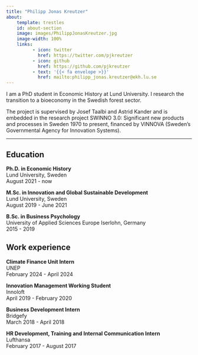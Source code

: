 ```yaml
---
title: "Philipp Jonas Kreutzer"
about:
    template: trestles
    id: about-section
    image: images/PhilippJonasKreutzer.jpg
    image-width: 100%
    links: 
          - icon: twitter
            href: https://twitter.com/pjkreutzer
          - icon: github
            href: https://github.com/pjkreutzer
          - text: '{{< fa envelope >}}'
            href: mailto:philipp_jonas.kreutzer@ekh.lu.se
---
```


I am a PhD student in Economic History at Lund University. I research the transition to a bioeconomy in the Swedish forest sector.

The project is supervised by Josef Taalbi and Astrid Kander and is embedded in the research project SWINNO 3.0: Significant new products and processes in Sweden
1970 to present, financed by VINNOVA (Sweden’s Governmental Agency for Innovation Systems).

****

## Education

**Ph.D. in Economic History**
<br>Lund University, Sweden
<br>[August 2021 - now]{.date}

**M.Sc. in Innovation and Global Sustainable Development**
<br>Lund University, Sweden
<br>[August 2019 - June 2021]{.date}

**B.Sc. in Business Psychology**
<br>University of Applied Sciences Europe Iserlohn, Germany
<br>[2015 - 2019]{.date}

## Work experience

**Climate Finance Unit Intern**
<br> UNEP
<br>[February 2024 - April 2024]{.date}

**Innovation Management Working Student**
<br>Innoloft
<br>[April 2019 - February 2020]{.date}

**Business Development Intern**
<br>Bridgefy
<br>[March 2018 - April 2018]{.date}

**HR Development, Training and Internal Communication Intern**
<br>Lufthansa
<br>[February 2017 - August 2017]{.date} </p>